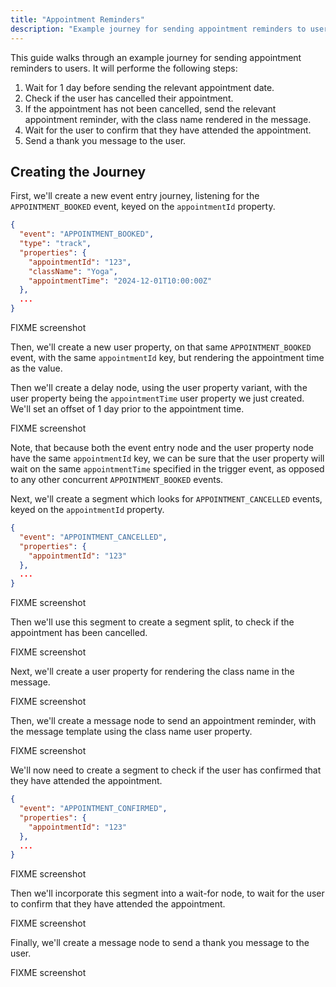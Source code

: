 ```yaml
---
title: "Appointment Reminders"
description: "Example journey for sending appointment reminders to users."
---
```


This guide walks through an example journey for sending appointment reminders to users. It will performe the following steps:

1. Wait for 1 day before sending the relevant appointment date.
2. Check if the user has cancelled their appointment.
3. If the appointment has not been cancelled, send the relevant appointment reminder, with the class name rendered in the message.
4. Wait for the user to confirm that they have attended the appointment.
5. Send a thank you message to the user.

## Creating the Journey

First, we'll create a new event entry journey, listening for the `APPOINTMENT_BOOKED` event, keyed on the `appointmentId` property.

```json
{
  "event": "APPOINTMENT_BOOKED",
  "type": "track",
  "properties": {
    "appointmentId": "123",
    "className": "Yoga",
    "appointmentTime": "2024-12-01T10:00:00Z"
  },
  ...
}
```

FIXME screenshot

Then, we'll create a new user property, on that same `APPOINTMENT_BOOKED` event, with the same `appointmentId` key, but rendering the appointment time as the value.

Then we'll create a delay node, using the user property variant, with the user property being the `appointmentTime` user property we just created. We'll set an offset of 1 day prior to the appointment time.

FIXME screenshot

Note, that because both the event entry node and the user property node have the same `appointmentId` key, we can be sure that the user property will wait on the same `appointmentTime` specified in the trigger event, as opposed to any other concurrent `APPOINTMENT_BOOKED` events.

Next, we'll create a segment which looks for `APPOINTMENT_CANCELLED` events, keyed on the `appointmentId` property.

```json
{
  "event": "APPOINTMENT_CANCELLED",
  "properties": {
    "appointmentId": "123"
  },
  ...
}
```

FIXME screenshot

Then we'll use this segment to create a segment split, to check if the appointment has been cancelled.

FIXME screenshot

Next, we'll create a user property for rendering the class name in the message.

FIXME screenshot

Then, we'll create a message node to send an appointment reminder, with the message template using the class name user property.

FIXME screenshot

We'll now need to create a segment to check if the user has confirmed that they have attended the appointment.

```json
{
  "event": "APPOINTMENT_CONFIRMED",
  "properties": {
    "appointmentId": "123"
  },
  ...
}
```

FIXME screenshot

Then we'll incorporate this segment into a wait-for node, to wait for the user to confirm that they have attended the appointment.

FIXME screenshot

Finally, we'll create a message node to send a thank you message to the user.

FIXME screenshot
